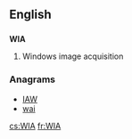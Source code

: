 {{also|wia}}
==English==

==={{initialism-old|en}}===
'''WIA'''

# {{computing}} Windows image acquisition

===Anagrams===
* [[IAW#English|IAW]]
* [[wai#English|wai]]

[[cs:WIA]]
[[fr:WIA]]